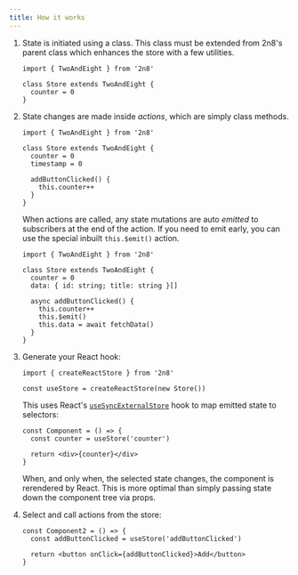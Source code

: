 ```yaml
---
title: How it works
---
```



<Steps>

1. State is initiated using a class. This class must be extended from 2n8's
   parent class which enhances the store with a few utilities.

   ```tsx
   import { TwoAndEight } from '2n8'

   class Store extends TwoAndEight {
     counter = 0
   }
   ```

2. State changes are made inside _actions_, which are simply class methods.

   ```tsx
   import { TwoAndEight } from '2n8'

   class Store extends TwoAndEight {
     counter = 0
     timestamp = 0

     addButtonClicked() {
       this.counter++
     }
   }
   ```

   When actions are called, any state mutations are auto _emitted_ to
   subscribers at the end of the action. If you need to emit early, you can use
   the special inbuilt `this.$emit()` action.

   ```tsx
   import { TwoAndEight } from '2n8'

   class Store extends TwoAndEight {
     counter = 0
     data: { id: string; title: string }[]

     async addButtonClicked() {
       this.counter++
       this.$emit()
       this.data = await fetchData()
     }
   }
   ```

3. Generate your React hook:

   ```tsx
   import { createReactStore } from '2n8'

   const useStore = createReactStore(new Store())
   ```

   This uses React's
   [`useSyncExternalStore`](https://react.dev/reference/react/useSyncExternalStore)
   hook to map emitted state to selectors:

   ```tsx
   const Component = () => {
     const counter = useStore('counter')

     return <div>{counter}</div>
   }
   ```

   When, and only when, the selected state changes, the component is rerendered
   by React. This is more optimal than simply passing state down the component
   tree via props.

4. Select and call actions from the store:

   ```tsx
   const Component2 = () => {
     const addButtonClicked = useStore('addButtonClicked')

     return <button onClick={addButtonClicked}>Add</button>
   }
   ```

</Steps>
